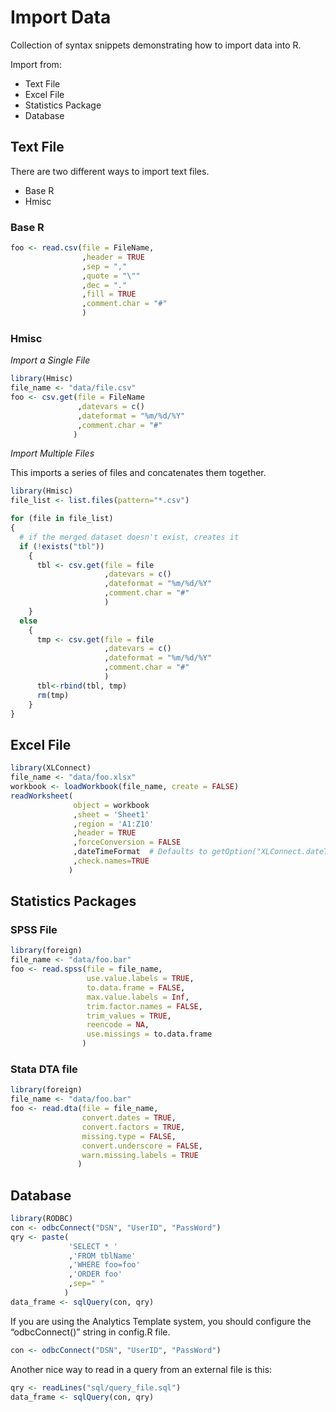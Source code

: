 # Import Data

Collection of syntax snippets demonstrating how to import data into R.

Import from:

- Text File
- Excel File
- Statistics Package
- Database

## Text File

There are two different ways to import text files.

- Base R
- Hmisc

### Base R

```r
foo <- read.csv(file = FileName,
                ,header = TRUE
                ,sep = ","
                ,quote = "\""
                ,dec = "."
                ,fill = TRUE
                ,comment.char = "#"
                )
```

### Hmisc

_Import a Single File_

```r
library(Hmisc)
file_name <- "data/file.csv"
foo <- csv.get(file = FileName
               ,datevars = c()
               ,dateformat = "%m/%d/%Y"
               ,comment.char = "#"
              )
```

_Import Multiple Files_

This imports a series of files and concatenates them together.

```r
library(Hmisc)
file_list <- list.files(pattern="*.csv")

for (file in file_list)
{
  # if the merged dataset doesn't exist, creates it 
  if (!exists("tbl"))
    {
      tbl <- csv.get(file = file
                     ,datevars = c()
                     ,dateformat = "%m/%d/%Y"
                     ,comment.char = "#"
                     )
    }
  else
    {
      tmp <- csv.get(file = file
                     ,datevars = c()
                     ,dateformat = "%m/%d/%Y"
                     ,comment.char = "#"
                     )
      tbl<-rbind(tbl, tmp)
      rm(tmp)
    } 
}
```


## Excel File

```r
library(XLConnect)
file_name <- "data/foo.xlsx"
workbook <- loadWorkbook(file_name, create = FALSE)
readWorksheet(
              object = workbook
              ,sheet = 'Sheet1'
              ,region = 'A1:Z10'
              ,header = TRUE
              ,forceConversion = FALSE
              ,dateTimeFormat  # Defaults to getOption("XLConnect.dateTimeFormat")
              ,check.names=TRUE
             )
```


## Statistics Packages

### SPSS File

```r
library(foreign)
file_name <- "data/foo.bar"
foo <- read.spss(file = file_name,
                 use.value.labels = TRUE,
                 to.data.frame = FALSE,
                 max.value.labels = Inf,
                 trim.factor.names = FALSE,
                 trim_values = TRUE,
                 reencode = NA,
                 use.missings = to.data.frame
                )
```

### Stata DTA file

```r
library(foreign)
file_name <- "data/foo.bar"
foo <- read.dta(file = file_name,
                convert.dates = TRUE,
                convert.factors = TRUE,
                missing.type = FALSE,
                convert.underscore = FALSE,
                warn.missing.labels = TRUE
               )
```


## Database

```r
library(RODBC)
con <- odbcConnect("DSN", "UserID", "PassWord")
qry <- paste(
             'SELECT * '
             ,'FROM tblName'
             ,'WHERE foo=foo'
             ,'ORDER foo'
             ,sep=" "
            )
data_frame <- sqlQuery(con, qry)
```

If you are using the Analytics Template system, you should configure
the "odbcConnect()" string in config.R file.

```r
con <- odbcConnect("DSN", "UserID", "PassWord")
```

Another nice way to read in a query from an external file is this:

```r
qry <- readLines("sql/query_file.sql")
data_frame <- sqlQuery(con, qry)
```
